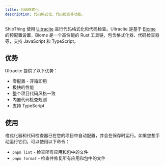 ```yaml
---
title: 代码格式化
description: 代码格式化、代码检查等功能。
---
```


ShipThing 使用 [Ultracite](https://ultracite.dev) 进行代码格式化和代码检查。Ultracite 是基于 [Biome](https://biomejs.dev) 的预配置设置，Biome 是一个高性能的 Rust 工具链，包含格式化器、代码检查器等，支持 JavaScript 和 TypeScript。

## 优势

Ultracite 提供了以下优势：

- <Icon icon="check" iconType="solid" /> 零配置 - 开箱即用
- <Icon icon="check" iconType="solid" /> 极快的性能
- <Icon icon="check" iconType="solid" /> 整个项目代码风格一致
- <Icon icon="check" iconType="solid" /> 内置代码检查规则
- <Icon icon="check" iconType="solid" /> 支持 TypeScript

## 使用

格式化器和代码检查器已在您的项目中自动配置，并会在保存时运行。如果您想手动运行它们，可以使用以下命令：

- `pnpm lint` - 检查所有应用和包中的文件
- `pnpm format` - 检查并修复所有应用和包中的文件